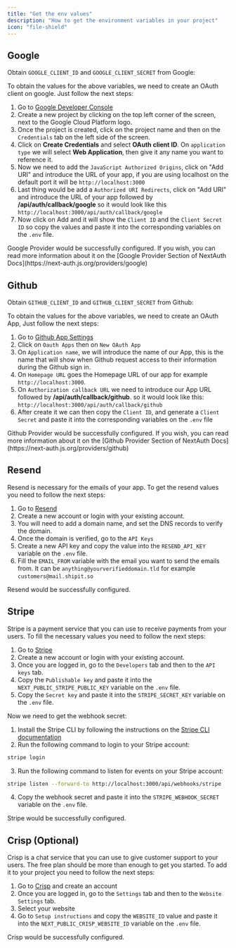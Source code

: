 ```yaml
---
title: "Get the env values"
description: "How to get the environment variables in your project"
icon: "file-shield"
---
```


## Google
Obtain `GOOGLE_CLIENT_ID` and `GOOGLE_CLIENT_SECRET` from Google:

To obtain the values for the above variables, we need to create an OAuth client on google. Just follow the next steps:

1. Go to [Google Developer Console](https://console.developers.google.com/)
2. Create a new project by clicking on the top left corner of the screen, next to the Google Cloud Platform logo.
3. Once the project is created, click on the project name and then on the `Credentials` tab on the left side of the screen.
4. Click on **Create Credentials** and select **OAuth client ID**. On `application type` we will select **Web Application**, then give it any name you want to reference it.
5. Now we need to add the `JavaScript Authorized Origins`, click on "Add URI" and introduce the URL of your app, if you are using localhost on the default port it will be `http://localhost:3000`
6. Last thing would be add a `Authorized URI Redirects`, click on "Add URI" and introduce the URL of your app followed by **/api/auth/callback/google** so it would look like this `http://localhost:3000/api/auth/callback/google`
7. Now click on Add and it will show the `Client ID`  and the `Client Secret ID` so copy the values and paste it into the corresponding variables on the `.env` file.

<Check>
Google Provider would be successfully configured. If you wish, you can read more information about it on the [Google Provider Section of NextAuth Docs](https://next-auth.js.org/providers/google)
</Check>

## Github

Obtain `GITHUB_CLIENT_ID` and `GITHUB_CLIENT_SECRET` from Github:


To obtain the values for the above variables, we need to create an OAuth App,
Just follow the next steps:

1. Go to [Github App Settings](https://github.com/settings/apps) 
2. Click on `Oauth Apps` then on `New OAuth App`
3. On `Application name`, we will introduce the name of our App, this is the name that will show when Github request access to their information during the Github sign in.
4. On `Homepage URL` goes the Homepage URL of our app for example `http://localhost:3000`.
5. On `Authorization callback URL` we need to introduce our App URL followed by **/api/auth/callback/github**. so it would look like this: `http://localhost:3000/api/auth/callback/github`
6. After create it we can then copy the `Client ID`, and generate a `Client Secret` and paste it into the corresponding variables on the `.env` file

<Check>
Github Provider would be successfully configured. If you wish, you can read more information about it on the [Github Provider Section of NextAuth Docs](https://next-auth.js.org/providers/github)
</Check>

## Resend
Resend is necessary for the emails of your app. To get the resend values you need to follow the next steps:

1. Go to [Resend](https://resend.com/)
2. Create a new account or login with your existing account.
3. You will need to add a domain name, and set the DNS records to verify the domain.
4. Once the domain is verified, go to the `API Keys`
5. Create a new API key and copy the value into the `RESEND_API_KEY` variable on the `.env` file.
6. Fill the `EMAIL_FROM` variable with the email you want to send the emails from. It can be `anything@yourverifieddomain.tld`
for example `customers@mail.shipit.so`

<Check>
Resend would be successfully configured.
</Check>

## Stripe
Stripe is a payment service that you can use to receive payments from your users.
To fill the necessary values you need to follow the next steps:

1. Go to [Stripe](https://stripe.com/)
2. Create a new account or login with your existing account.
3. Once you are logged in, go to the `Developers` tab and then to the `API keys` tab.
4. Copy the `Publishable key` and paste it into the `NEXT_PUBLIC_STRIPE_PUBLIC_KEY` variable on the `.env` file.
5. Copy the `Secret key` and paste it into the `STRIPE_SECRET_KEY` variable on the `.env` file.

Now we need to get the webhook secret:

1. Install the Stripe CLI by following the instructions on the [Stripe CLI documentation](https://stripe.com/docs/stripe-cli)
2. Run the following command to login to your Stripe account:
```bash
stripe login
```
3. Run the following command to listen for events on your Stripe account:
```bash
stripe listen --forward-to http://localhost:3000/api/webhooks/stripe
```
4. Copy the webhook secret and paste it into the `STRIPE_WEBHOOK_SECRET` variable on the `.env` file.

<Check>
Stripe would be successfully configured.
</Check>


## Crisp (Optional)
Crisp is a chat service that you can use to give customer support to your users.
The free plan should be more than enough to get you started.
To add it to your project you need to follow the next steps:

1. Go to [Crisp](https://crisp.chat/) and create an account
2. Once you are logged in, go to the `Settings` tab and then to the `Website Settings` tab.
3. Select your website
4. Go to `Setup instructions` and copy the `WEBSITE_ID` value and paste it into the `NEXT_PUBLIC_CRISP_WEBSITE_ID` variable on the `.env` file.

<Check>
Crisp would be successfully configured.
</Check>
